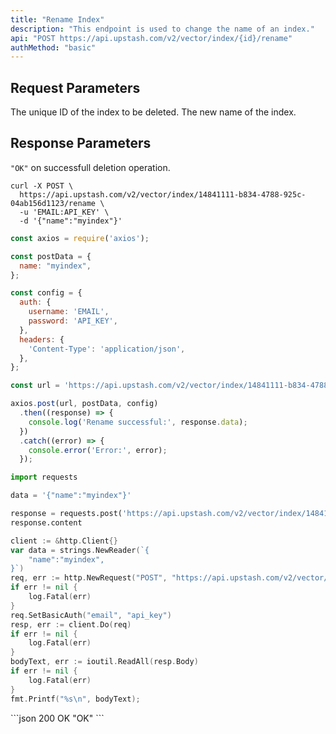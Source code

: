 ```yaml
---
title: "Rename Index"
description: "This endpoint is used to change the name of an index."
api: "POST https://api.upstash.com/v2/vector/index/{id}/rename"
authMethod: "basic"
---
```


## Request Parameters

<ParamField path="id" type="string" required>
	The unique ID of the index to be deleted.
</ParamField>

<ParamField body="name" type="string" required>
	The new name of the index.
</ParamField>

## Response Parameters

`"OK"` on successfull deletion operation.

<RequestExample>

```shell curl
curl -X POST \
  https://api.upstash.com/v2/vector/index/14841111-b834-4788-925c-04ab156d1123/rename \
  -u 'EMAIL:API_KEY' \
  -d '{"name":"myindex"}'
```

```javascript JavaScript
const axios = require('axios');

const postData = {
  name: "myindex",
};

const config = {
  auth: {
    username: 'EMAIL',
    password: 'API_KEY',
  },
  headers: {
    'Content-Type': 'application/json',
  },
};

const url = 'https://api.upstash.com/v2/vector/index/14841111-b834-4788-925c-04ab156d1123/rename';

axios.post(url, postData, config)
  .then((response) => {
    console.log('Rename successful:', response.data);
  })
  .catch((error) => {
    console.error('Error:', error);
  });
```

```python Python
import requests

data = '{"name":"myindex"}'

response = requests.post('https://api.upstash.com/v2/vector/index/14841111-b834-4788-925c-04ab156d1123/rename', data=data, auth=('EMAIL', 'API_KEY'))
response.content
```

```go Go
client := &http.Client{}
var data = strings.NewReader(`{
    "name":"myindex",
}`)
req, err := http.NewRequest("POST", "https://api.upstash.com/v2/vector/index/14841111-b834-4788-925c-04ab156d1123/rename", data)
if err != nil {
    log.Fatal(err)
}
req.SetBasicAuth("email", "api_key")
resp, err := client.Do(req)
if err != nil {
    log.Fatal(err)
}
bodyText, err := ioutil.ReadAll(resp.Body)
if err != nil {
    log.Fatal(err)
}
fmt.Printf("%s\n", bodyText);
```

</RequestExample>

<ResponseExample>
```json 200 OK
"OK"
```
</ResponseExample>

